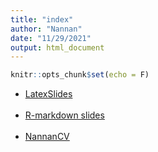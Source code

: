 ```yaml
---
title: "index"
author: "Nannan"
date: "11/29/2021"
output: html_document
---
```



```r
knitr::opts_chunk$set(echo = F)

```


- [LatexSlides](SlideLatex.pdf) <br />  
- [R-markdown slides](NannanWang-rMarkdown-Slides.html)<br />  
- [NannanCV](Nannan-Resume.pdf)<br />  


